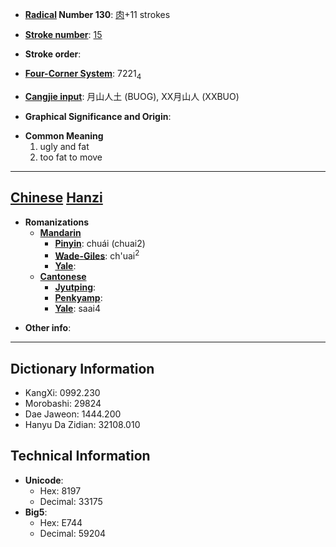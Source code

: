 * '''[[Wiktionary:Chinese radical index| Radical]] Number 130''': [[Wiktionary:Chinese radical index 肉|肉]]+11 strokes

* '''[[Wiktionary:Chinese total strokes index|Stroke number]]''': [[Wiktionary:Chinese total strokes index 15|15]]

* '''Stroke order''': 

* '''[[Wiktionary:Chinese four corner index|Four-Corner System]]''': 7221<sub>4</sub>

* '''[[Wiktionary:Chinese Cangjie index|Cangjie input]]''': 月山人土 (BUOG), XX月山人 (XXBUO)

* '''Graphical Significance and Origin''': 

* '''Common Meaning'''
*#ugly and fat
*# too fat to move


----

== [[Chinese]] [[Hanzi]] ==

* '''Romanizations'''
** '''[[Mandarin]]'''
*** '''[[Pinyin]]''': chuái (chuai2)
*** '''[[Wade-Giles]]''': ch'uai<sup>2</sup>
*** '''[[Yale]]''': 
** '''[[Cantonese]]'''
*** '''[[Jyutping]]''':
*** '''[[Penkyamp]]''': 
*** '''[[Yale]]''': saai4

* '''Other info''': 

----

== Dictionary Information ==

* KangXi: 0992.230
* Morobashi: 29824
* Dae Jaweon: 1444.200
* Hanyu Da Zidian: 32108.010

== Technical Information ==

* '''Unicode''':
** Hex: 8197
** Decimal: 33175
* '''Big5''':
** Hex: E744
** Decimal: 59204